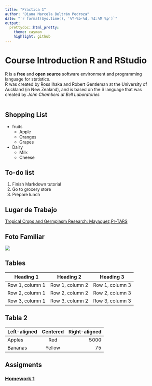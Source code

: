```yaml
---
title: "Practica 1"
author: "Diana Marcela Beltrán Pedroza"
date: "`r format(Sys.time(), '%Y-%b-%d, %I:%M %p')`"
output:
  prettydoc::html_pretty:
    theme: cayman
    highlight: github
---
```

# Course Introduction R and RStudio
 R is a **free** and **open source** software environment and programming language for statistics.<br>
 R was created by Ross Ihaka and Robert Gentleman at the University of Auckland (in New
Zealand), and is based on the S language that was created by *John Chambers at Bell
Laboratories*
<br>
<br> 

## Shopping List

- fruits
  * Apple
  * Oranges
  * Grapes
- Dairy
  * Milk
  * Cheese
  
## To-do list
1. Finish Markdown tutorial
2. Go to grocery store
3. Prepare lunch

## Lugar de Trabajo

[Tropical Crops and Germplasm Research: Mayaguez,Pr-TARS](https://www.ars.usda.gov/southeast-area/mayaguez-pr/tropical-crops-and-germplasm-research/docs/main/)

## Foto Familiar

![](imagenes/foto-jomyr.jpg)

## Tables

| Heading 1 | Heading 2 | Heading 3 |
| --------- | --------- | --------- |
| Row 1, column 1 | Row 1, column 2 | Row 1, column 3|
| Row 2, column 1 | Row 2, column 2 | Row 2, column 3|
| Row 3, column 1 | Row 3, column 2 | Row 3, column 3|

## Tabla 2

| Left-aligned | Centered | Right-aligned |
| :-------- | :-------: | --------: |
| Apples | Red | 5000 |
| Bananas | Yellow | 75 |



## Assigments

### [Homework 1](Assigments/Homework-1.html)



